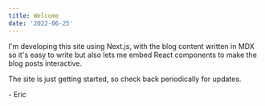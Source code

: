 ---
title: Welcome
date: '2022-06-25'
---

I'm developing this site using Next.js, with the blog content written in MDX so it's easy to
write but also lets me embed React components to make the blog posts interactive.

The site is just getting started, so check back periodically for updates.

\- Eric